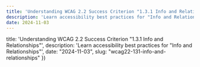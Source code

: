 ```yaml
---
title: 'Understanding WCAG 2.2 Success Criterion "1.3.1 Info and Relationships"'
description: 'Learn accessibility best practices for "Info and Relationships"'
date: 2024-11-03
---
```




  title: 'Understanding WCAG 2.2 Success Criterion "1.3.1 Info and Relationships"',
  description: 'Learn accessibility best practices for "Info and Relationships"',
  date: "2024-11-03",
  slug: "wcag22-131-info-and-relationships"
})

<Title title={metadata.title} date={metadata.date} />

This article provides an overview and personal insights on how to achieve ["1.3.1 Info and Relationships"](https://www.w3.org/TR/WCAG22/#info-and-relationships),
a Success Criterion included in the [Web Content Accessibility Guidelines (WCAG) 2.2](https://www.w3.org/TR/WCAG22/).
For precise details about the Success Criterion itself, please refer to the original document.

[Background on WCAG 2](https://www.w3.org/TR/WCAG22/#background-on-wcag-2)
> Web Content Accessibility Guidelines (WCAG) 2.2 defines how to make Web content more accessible to people with disabilities.
Accessibility involves a wide range of disabilities, including visual, auditory, physical, speech, cognitive, language, learning, and neurological disabilities

## What is Success Criterion "1.3.1 Info and Relationships"?
WCAG 2.2 Success Criterion **1.3.1 Info and Relationships** is a Level A success criterion
that emphasizes the importance of presenting content in a structured way so that its meaning and relationships are clear to all users, including those who rely on assistive technology.

This criterion focuses on ensuring that information is conveyed through semantic relationships, not just visual cues, so that it can be accurately interpreted by screen readers and other accessibility tools.

### Intent
The intent of this Success Criterion is  to ensure that content structure and relationships conveyed visually or audibly remain clear and accessible when the presentation format changes.

Information is structured and relationships are created using various visual and auditory cues. For visual representation, headings are often in a larger, bold font.
In auditory representation, a change in voice pitch or speech rate may be used to emphasize important information.

These structures and relationships should be clear and understandable for all users, no matter their sensory abilities.

It is strongly encouraged that information and relationships be programmatically determined.
If that's not possible, alternative text or other effective methods should be used to share the same information.

### Benefits
- This Success Criterion helps people with different disabilities by allowing user agents to adapt content according to the needs of individual users.
- Users who are blind (using a screen reader) and deaf-blind using braille (text) refreshable displays benefit when information conveyed through color is also available in text.

## How to test 1.3.1 Info and Relationships

### Automated Testing
Ensure that the following errors do not appear in [axe DevTools](https://docs.deque.com/devtools-for-web/4/en/devtools-extension) or [Accessibility Insights](https://accessibilityinsights.io/docs/web/overview/):

- [aria-hidden-body](https://dequeuniversity.com/rules/axe/4.10/aria-hidden-body?application=RuleDescription): Ensure aria-hidden="true" is not present on the document body.
- [aria-required-children](https://dequeuniversity.com/rules/axe/4.10/aria-required-children?application=RuleDescription): Ensure elements with an ARIA role that require child roles contain them.
- [aria-required-parent](https://dequeuniversity.com/rules/axe/4.10/aria-required-parent?application=RuleDescription): Ensure elements with an ARIA role that require parent roles are contained by them.
- [definition-list](https://dequeuniversity.com/rules/axe/4.10/definition-list?application=RuleDescription): Ensure `<dl>` elements are structured correctly.
- [dlitem](https://dequeuniversity.com/rules/axe/4.10/dlitem?application=RuleDescription): Ensure `<dt>` and `<dd>` elements are contained by a `<dl>`.
- [list](https://dequeuniversity.com/rules/axe/4.10/list?application=RuleDescription): Ensure that lists are structured correctly.
- [listitem](https://dequeuniversity.com/rules/axe/4.10/listitem?application=RuleDescription): Ensure `<li>` elements are used semantically.
- [td-headers-attr](https://dequeuniversity.com/rules/axe/4.10/td-headers-attr?application=RuleDescription): Ensure that each cell in a table that uses the headers attribute refers only to other cells in that table.
- [th-has-data-cells](https://dequeuniversity.com/rules/axe/4.10/th-has-data-cells?application=RuleDescription): Ensure that `<th>` elements and elements with `role=columnheader/rowheader` have data cells they describe.
- [p-as-heading](https://dequeuniversity.com/rules/axe/4.10/p-as-heading?application=RuleDescription): Ensure bold, italic text and font-size is not used to style `<p>` elements as a heading.
- [heading-order](https://dequeuniversity.com/rules/axe/4.8/heading-order): Ensure that the error "Heading levels should only increase by one" does not appear.
- [table-fake-caption](https://dequeuniversity.com/rules/axe/4.10/table-fake-caption?application=RuleDescription): Ensure that tables with a caption use the `<caption>` element.
- [td-has-header](https://dequeuniversity.com/rules/axe/4.10/td-has-header?application=RuleDescription): Ensure that each non-empty data cell in a `<table>` larger than 3 by 3 has one or more table headers.

**Note**: *Please refer to the official usage guides for more information on how to use these tools.*

### Manual Testing

**1. Ensure that headings (`<h1>` to `<h6>`) are used in a proper hierarchical order to maintain logical structure and accessibility.**

**Bad**
```tsx
<h1>Title 1</h1>
<h3>Title 3</h3>
<h2>Title 2</h2>
<h4>Title 4</h4>
```
**Good**
```tsx
<h1>Title 1</h1>
<p>Body 1</p>
<h2>Title 2</h2>
<p>Body 2</p>
<h3>Title 3</h3>
<p>Body 3</p>
```

**2. Ensure that appropriate HTML elements are used for tables and lists such as `<table>`, `<ul>`,`<ol>`.**

**Bad**
```tsx
{/*List*/}
<div>
  * foo<br />
  * bar<br />
  * baz
</div>
{/*Table*/}
<div>
  <div>Name: John Doe</div>
  <div>Position: Software Engineer</div>
</div>
```

**Good**
  ```tsx
  {/*List*/}
  <ul>
    <li>foo</li>
    <li>bar</li>
    <li>baz</li>
  </ul>
  {/*Table*/}
  <table>
    <thead>
      <tr>
        <td>Name</td>
        <td>Position</td>
      </tr>
    </thead>
    <tbody>
      <tr>
        <td>John Doe</td>
        <td>Software Engineer</td>
      </tr>
    </tbody>
  </table>
  ```


**3. Ensure that the correct HTML elements are used for different types of UI components:**
- Use `<button>` for clickable elements.
- Use `<a>` for links.
- ...

**Bad**
```tsx
{/*Button*/}
<div onClick={handleClick}>Click me</div>
{/*Link*/}
<div onClick={handleClick}>Go to Google</div>
```
**Good**
```tsx
{/*Button*/}
<button onClick={handleClick}>Click me</button>
{/*Link*/}
<a href="https://www.google.com">Go to Google</a>
```


**4. Ensure that the correct elements are used for text emphasis such as `<strong>`,`<b>`,`<em>`.**

**Bad**
```tsx
<div>
  <b>Important</b>
  <i>Italic</i>
</div>
```
**Good**
```tsx
<div>
  <strong>Important</strong>
  <em>Italic</em>
</div>
```


**5. Ensure that appropriate HTML elements are used for form elements such as `<input>`, `<select>`, `<textarea>`, `<label>`, `<fieldset>`, `<legend>`, etc.**

**Bad**
```tsx
<div>
  <div>Username</div>
  <input type="text" />
  <div>Password</div>
  <input type="password" />
</div>
```
**Good**
```tsx
<form>
  <label for="username">Username</label>
  <input type="text" id="username" />
  <label for="password">Password</label>
  <input type="password" id="password" />
</form>
```

**6. Ensure that UI components are implemented using HTML semantic elements wherever possible.**
- Accordion/Disclosure: Use `<details>` element
- Dialog: Use the `<dialog>` element

**Bad**
```tsx
{/*Accordion*/}
<div>
  <div onClick={handleClick}>Title</div>
  <div>Content</div>
</div>
{/*Dialog*/}
<div>
  <div onClick={handleClick}>Open Dialog</div>
  <div>Dialog Content</div>
</div>
```
**Good**
```tsx
{/*Accordion*/}
<details>
  <summary>Title</summary>
  <p>Content</p>
</details>
{/*Dialog*/}
<dialog>
  <div>Dialog Content</div>
</dialog>
```

### Screen Reader
We can use **VoiceOver** to test the accessibility of our content. VoiceOver is a screen reader built into Apple products that reads aloud the content on the screen.

Please refer to the official usage guide: [VoiceOver User Guide](https://support.apple.com/guide/voiceover/welcome/mac)

**1. Ensure that the correct heading order can be verified using a screen reader.**
- Press the VoiceOver modifier key (Caps Lock or Control + Option) + U.
- From there, use the left and right arrow keys to navigate the different lists available in the rotor until you get to the `Headings`.
<Image src={voiceoverHeadingNavigation} alt="VoiceOver Heading Navigation" />

**2. Ensure that tables and lists are properly recognized by screen readers.**
- After turning on VoiceOver, navigate to the table or list by pressing the VoiceOver modifier key (Caps Lock or Control + Option) along with the left and right arrow keys.
<Image src={voiceoverTableAndListNavigation} alt="VoiceOver Table and List Navigation" />

**3. Ensure that form control elements are properly recognized by screen readers.**
- Press the VoiceOver modifier key (Caps Lock or Control + Option) + U.
- From there, use the left and right arrow keys to navigate the different lists available in the rotor until you get to the `Form Controls`.
<Image src={voiceoverFormControlsNavigation} alt="VoiceOver Form Controls Navigation" />

**4. Ensure that the relationships between related elements are conveyed properly to screen readers.**

Example: If a symbol like an asterisk (*) indicates a required field, make sure it is associated with the appropriate description text.

**Bad**

The asterisk in the form without description does not make sense what it intends.

```tsx
<form>
  <label for="email">
    Email address
    <span>*</span>
  </label>
  <input type="email" id="email" required />
  <!--...-->
</form>
```

<Image src={asteriskWithoutDescription} alt="Asterisk without description" />

**Good**

Associating the asterisk with the description by using `aria-labelledby` can indicate it is a required field.

```tsx
<p id="required-description">Fields marked with * are required.</p>

<form>
  <label for="email">
    Email address
    <span aria-labelledby="required-description">*</span>
  </label>
  <input type="email" id="email" required />
  <!--...-->
</form>
```

<Image src={asteriskWithDescription} alt="Asterisk with description" />

## Conclusion
- WCAG 2.2 Success Criterion 1.3.1 Info and Relationships (Level A) requires that content is structured clearly so all users, including those using assistive technology, can understand its meaning and relationships.
- This Success Criterion ensures that content structure and relationships are preserved and accessible, even when the presentation format changes.
- This success criterion can be verified through various testing methods: automated testing, manual testing, and screen reader testing (such as Mac’s VoiceOver).

## References
- [Web Content Accessibility Guidelines (WCAG) 2.2](https://www.w3.org/TR/WCAG22/)
- [Success Criterion 1.3.1 Info and Relationships](https://www.w3.org/TR/WCAG22/#info-and-relationships)
- [Understanding Success Criterion 1.3.1 Info and Relationships](https://www.w3.org/WAI/WCAG22/Understanding/info-and-relationships.html)

